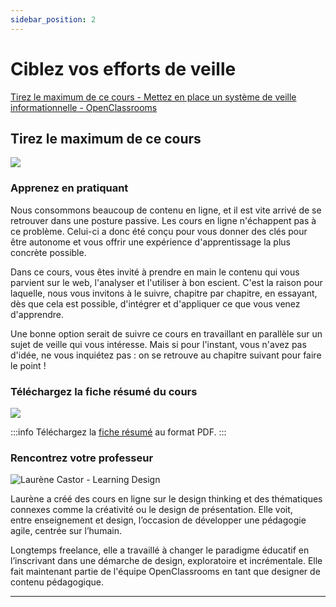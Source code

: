 ```yaml
---
sidebar_position: 2
---
```


# Ciblez vos efforts de veille 

[Tirez le maximum de ce cours - Mettez en place un système de veille informationnelle - OpenClassrooms](https://openclassrooms.com/fr/courses/4805776-mettez-en-place-un-systeme-de-veille-informationnelle/7408361-tirez-le-maximum-de-ce-cours)

## Tirez le maximum de ce cours

![](https://user.oc-static.com/upload/2021/09/03/16306611461545_16029466084522_3.4.1.png)

### Apprenez en pratiquant

Nous consommons beaucoup de contenu en ligne, et il est vite arrivé de se retrouver dans une posture passive. Les cours en ligne n'échappent
pas à ce problème. Celui-ci a donc été conçu pour vous donner des clés pour être autonome et vous offrir une expérience d'apprentissage la plus
concrète possible.

Dans ce cours, vous êtes invité à prendre en main le contenu qui vous parvient sur le web, l'analyser et l'utiliser à bon escient. C'est la
raison pour laquelle, nous vous invitons à le suivre, chapitre par chapitre, en essayant, dès que cela est possible, d'intégrer et d'appliquer
ce que vous venez d'apprendre.

Une bonne option serait de suivre ce cours en travaillant en parallèle sur un sujet de veille qui vous intéresse. Mais si pour l'instant, vous
n'avez pas d'idée, ne vous inquiétez pas : on se retrouve au chapitre suivant pour faire le point !

### Téléchargez la fiche résumé du cours

![](https://user.oc-static.com/upload/2021/09/06/16309151041264_Fiche%20-%20Veille.png)

:::info
Téléchargez la [fiche résumé](https://s3.eu-west-1.amazonaws.com/course.oc-static.com/courses/4805776/Fiche-Syste%CC%80me-de-veille_v3.pdf)
au format PDF.
:::

### Rencontrez votre professeur

![Laurène Castor - Learning Design](https://user.oc-static.com/upload/2021/08/24/16298160182337_Banner_Laurene-Castor.png)

Laurène a créé des cours en ligne sur le design thinking et des thématiques connexes comme la créativité ou le design de présentation. Elle
voit, entre enseignement et design, l’occasion de développer une pédagogie agile, centrée sur l’humain.

Longtemps freelance, elle a travaillé à changer le paradigme éducatif en l’inscrivant dans une démarche de design, exploratoire et incrémentale.
Elle fait maintenant partie de l'équipe OpenClassrooms en tant que designer de contenu pédagogique.

-----

